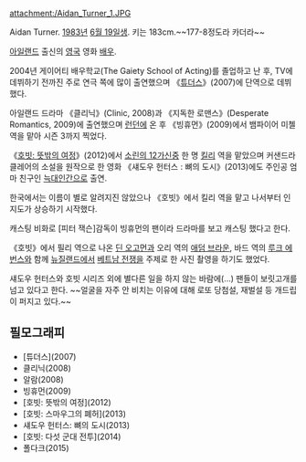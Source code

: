 attachment:/Aidan_Turner_1.JPG

Aidan Turner. [[1983년]] [[6월 19일]]생. 키는 183cm.~~177-8정도라 카더라~~ 

[[아일랜드]] 출신의 [[영국]] 영화 [[배우]].

2004년 게이어티 배우학교(The Gaiety School of Acting)를 졸업하고 난 후, TV에 데뷔하기 전까진 주로 연극 쪽에 많이 출연했으며 《[[튜더스]]》(2007)에 단역으로 데뷔했다.

아일랜드 드라마 《클리닉》(Clinic, 2008)과 《지독한 로맨스》(Desperate Romantics, 2009)에 출연했으며 [[런던]]에 온 후 《빙휴먼》(2009)에서 뱀파이어 미첼 역을 맡아 시즌 3까지 찍었다.

《[[호빗: 뜻밖의 여정]]》(2012)에서 [[소린의 12가신]]중 한 명 [[킬리]] 역을 맡았으며 커샌드라 클레어의 소설을 원작으로 한 영화 《섀도우 헌터스 : 뼈의 도시》(2013)에도 주인공 엄마 친구인 [[늑대인간]]으로 출연.

한국에서는 이름이 별로 알려지진 않았으나 《호빗》에서 킬리 역을 맡고 나서부터 인지도가 상승하기 시작했다.

캐스팅 비화로 [피터 잭슨]감독이 빙휴먼의 팬이라 드라마를 보고 캐스팅 했다고 한다. 

《호빗》에서 필리 역으로 나온 [[딘 오고먼]]과 오리 역의 [[애덤 브라운]], 바드 역의 [[루크 에번스]]와 함께 [[뉴질랜드]]에서 [[베트남 전쟁]]을 주제로 한 사진 촬영을 하기도 했었다.

섀도우 헌터스와 호빗 시리즈 외에 별다른 일을 하지 않는 바람에(...) 팬들이 보릿고개를 넘고 있다고 한다. ~~얼굴을 자주 안 비치는 이유에 대해 로또 당첨설, 재벌설 등 개드립이 퍼지고 있다.~~

==필모그래피==

*[튜더스](2007)
*클리닉(2008)
*알람(2008)
*빙휴먼(2009)
*[호빗: 뜻밖의 여정](2012)
*[호빗: 스마우그의 폐허](2013)
*섀도우 헌터스: 뼈의 도시(2013)
*[호빗: 다섯 군대 전투](2014)
*폴다크(2015)
